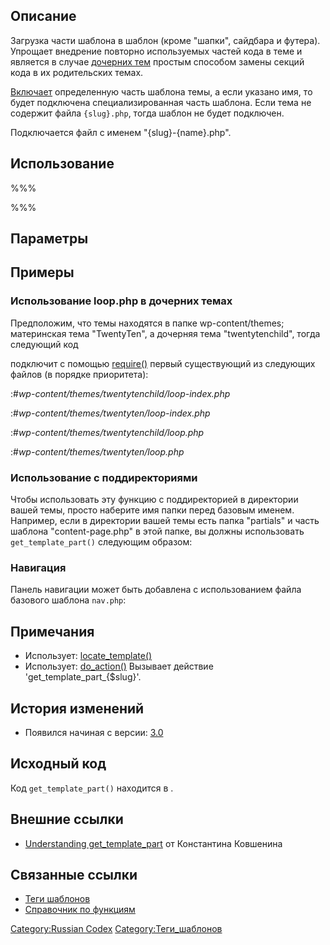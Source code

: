 {{Languages|
{{en|Function Reference/get_template_part}}
{{ja|関数リファレンス/get_template_part}}
{{zh-cn|调用模板部分/get_template_part}}
{{pt-br|get_template_part}}
{{ru|Теги шаблонов/get_template_part}}
}}

== Описание ==
Загрузка части шаблона в шаблон (кроме "шапки", сайдбара и футера). Упрощает внедрение  повторно используемых частей кода в теме и является в случае [[Дочерние темы|дочерних тем]] простым способом замены секций кода в их родительских темах.

[[Include Tags|Включает]] определенную часть шаблона темы, а если указано имя, то будет подключена специализированная часть шаблона. Если тема не содержит файла <tt>{slug}.php</tt>, тогда шаблон не будет подключен.

Подключается файл с именем "{slug}-{name}.php".

== Использование ==
%%% <?php get_template_part( $slug, $name ); ?> %%%

== Параметры ==
{{Parameter|$slug|строка|Имя для базового шаблона.|обязательный}}
{{Parameter|$name|строка|Имя специализированного шаблона.|необязательный}}

== Примеры  ==

=== Использование loop.php в дочерних темах ===
Предположим, что темы находятся в папке wp-content/themes; материнская тема "TwentyTen", а дочерняя тема "twentytenchild", тогда следующий код
 <?php get_template_part( 'loop', 'index' ); ?>

подключит с помощью [http://php.net/manual/ru/function.require.php require()] первый существующий из следующих файлов (в порядке приоритета):

:#''wp-content/themes/twentytenchild/loop-index.php''
:#''wp-content/themes/twentyten/loop-index.php''
:#''wp-content/themes/twentytenchild/loop.php''
:#''wp-content/themes/twentyten/loop.php''

=== Использование с поддиректориями === 

Чтобы использовать эту функцию с поддиректорией в директории вашей темы, просто наберите имя папки перед базовым именем. Например, если в директории вашей темы есть папка "partials" и часть шаблона "content-page.php" в этой папке, вы должны использовать <tt>get_template_part()</tt> следующим образом: 
 <?php get_template_part( 'partials/content', 'page' ); ?>

=== Навигация ===
Панель навигации может быть добавлена с использованием файла базового шаблона <tt>nav.php</tt>:

 <?php get_template_part( 'nav' );           // Панель навигации (nav.php) ?>
 <?php get_template_part( 'nav', '2' );      // Панель навигации #2 (nav-2.php) ?>
 <?php get_template_part( 'nav', 'single' ); // Панель навигации для одиночных страниц (nav-single.php) ?>

== Примечания  ==
* Использует: [[Function_Reference/locate_template|locate_template()]]
* Использует: [[Справочник по функциям/do_action|do_action()]] Вызывает действие 'get_template_part_{$slug}'.

== История изменений ==
* Появился начиная с версии: [[Version 3.0|3.0]]

== Исходный код ==
Код <tt>get_template_part()</tt> находится в {{Trac|wp-includes/general-template.php}}.

== Внешние ссылки ==

* [http://kovshenin.com/2013/get_template_part/ Understanding get_template_part] от Константина Ковшенина

== Связанные ссылки ==

{{Include Tags}}

* [[Теги шаблонов]]
* [[Справочник по функциям]]

[[Category:Russian Codex]]
[[Category:Теги_шаблонов]]